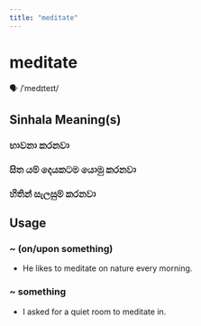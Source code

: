 ```yaml
---
title: "meditate"
---
```


# meditate

🗣️ /ˈmedɪteɪt/

## Sinhala Meaning(s)

### භාවනා කරනවා
### සිත යම් දෙයකටම යොමු කරනවා
### හිතින් සැලසුම් කරනවා

## Usage

### ~ (on/upon something)

- He likes to meditate on nature every morning.


### ~ something

- I asked for a quiet room to meditate in.

